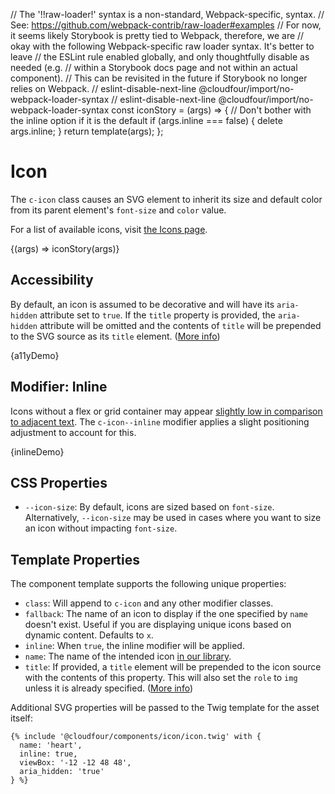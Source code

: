 // The '!!raw-loader!' syntax is a non-standard, Webpack-specific, syntax.
// See: https://github.com/webpack-contrib/raw-loader#examples
// For now, it seems likely Storybook is pretty tied to Webpack, therefore, we are
// okay with the following Webpack-specific raw loader syntax. It's better to leave
// the ESLint rule enabled globally, and only thoughtfully disable as needed (e.g.
// within a Storybook docs page and not within an actual component).
// This can be revisited in the future if Storybook no longer relies on Webpack.
// eslint-disable-next-line @cloudfour/import/no-webpack-loader-syntax
// eslint-disable-next-line @cloudfour/import/no-webpack-loader-syntax
const iconStory = (args) => {
  // Don't bother with the inline option if it is the default
  if (args.inline === false) {
    delete args.inline;
  }
  return template(args);
};

<Meta title="Components/Icon" />

# Icon

The `c-icon` class causes an SVG element to inherit its size and default color from its parent element's `font-size` and `color` value.

For a list of available icons, visit [the Icons page](/docs/design-icons--page).

<Canvas>
  <Story
    name="Basic"
    args={{
      name: 'heart',
      inline: false,
    }}
    argTypes={{
      name: { type: { name: 'string' } },
      fallback: { type: { name: 'string' } },
      inline: { type: { name: 'boolean' } },
      class: { type: { name: 'string' } },
      title: { type: { name: 'string' } },
    }}
  >
    {(args) => iconStory(args)}
  </Story>
</Canvas>

## Accessibility

By default, an icon is assumed to be decorative and will have its `aria-hidden` attribute set to `true`. If the `title` property is provided, the `aria-hidden` attribute will be omitted and the contents of `title` will be prepended to the SVG source as its `title` element. ([More info](https://css-tricks.com/accessible-svgs/#aa-example-1-standalone-icon-meaningful))

<Canvas>
  <Story
    name="Accessibility"
    parameters={{ docs: { source: { code: a11yDemoSource } } }}
  >
    {a11yDemo}
  </Story>
</Canvas>

## Modifier: Inline

Icons without a flex or grid container may appear [slightly low in comparison to adjacent text](https://cloudfour.com/thinks/some-imaginary-css/#align-to-typeface-median). The `c-icon--inline` modifier applies a slight positioning adjustment to account for this.

<Canvas>
  <Story
    name="Inline"
    parameters={{ docs: { source: { code: inlineDemoSource } } }}
  >
    {inlineDemo}
  </Story>
</Canvas>

## CSS Properties

- `--icon-size`: By default, icons are sized based on `font-size`. Alternatively, `--icon-size` may be used in cases where you want to size an icon without impacting `font-size`.

## Template Properties

The component template supports the following unique properties:

- `class`: Will append to `c-icon` and any other modifier classes.
- `fallback`: The name of an icon to display if the one specified by `name` doesn't exist. Useful if you are displaying unique icons based on dynamic content. Defaults to `x`.
- `inline`: When `true`, the inline modifier will be applied.
- `name`: The name of the intended icon [in our library](/docs/design-icons--page).
- `title`: If provided, a `title` element will be prepended to the icon source with the contents of this property. This will also set the `role` to `img` unless it is already specified. ([More info](https://css-tricks.com/accessible-svgs/#aa-example-1-standalone-icon-meaningful))

Additional SVG properties will be passed to the Twig template for the asset itself:

```twig
{% include '@cloudfour/components/icon/icon.twig' with {
  name: 'heart',
  inline: true,
  viewBox: '-12 -12 48 48',
  aria_hidden: 'true'
} %}
```
